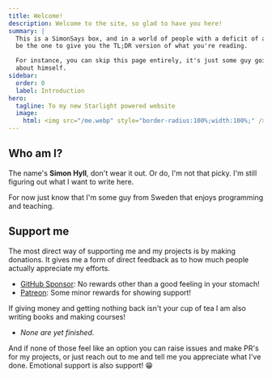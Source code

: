 ```yaml
---
title: Welcome!
description: Welcome to the site, so glad to have you here!
summary: |
  This is a SimonSays box, and in a world of people with a deficit of attention, I'll
  be the one to give you the TL;DR version of what you're reading.

  For instance, you can skip this page entirely, it's just some guy going on and on
  about himself.
sidebar:
  order: 0
  label: Introduction
hero:
  tagline: To my new Starlight powered website
  image:
    html: <img src="/me.webp" style="border-radius:100%;width:100%;" />
---
```


## Who am I?

The name's **Simon Hyll**, don't wear it out. Or do, I'm not that picky. I'm still figuring out what I want to write here.

For now just know that I'm some guy from Sweden that enjoys programming and teaching.

## Support me

The most direct way of supporting me and my projects is by making donations. It gives me a form of direct feedback as to how much people actually appreciate my efforts.

- [GitHub Sponsor](https://github.com/simonhyll): No rewards other than a good feeling in your stomach!
- [Patreon](https://patreon.com/simonhyll): Some minor rewards for showing support!

If giving money and getting nothing back isn't your cup of tea I am also writing books and making courses!

- _None are yet finished._

And if none of those feel like an option you can raise issues and make PR's for my projects, or just reach out to me and tell me you appreciate what I've done. Emotional support is also support! 😁

